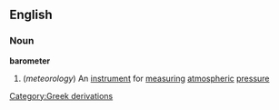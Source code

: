 ==English==
===Noun===
{{wikipedia}}
'''barometer'''
#(''meteorology'') An [[instrument]] for [[measuring]] [[atmospheric]] [[pressure]]
[[Category:Greek derivations]]